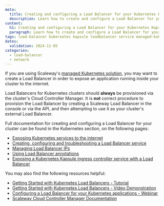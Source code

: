 ```yaml
---
meta:
  title: Creating and configuring a Load Balancer for your Kubernetes Kapsule
  description: Learn how to create and configure a Load Balancer for your Kubernetes Kapsule
content:
  h1: Creating and configuring a Load Balancer for your Kubernetes Kapsule
  paragraph: Learn how to create and configure a Load Balancer for your Kubernetes Kapsule
tags: load-balancer kubernetes kapsule loadbalancer service managed-kubernetes
dates:
  validation: 2024-11-05
categories: 
  - load-balancer
  - network
---
```


If you are using Scaleway's [managed Kubernetes solution](/containers/kubernetes/quickstart/), you may want to create a Load Balancer in order to expose  an application running inside your cluster to the internet.

Load Balancers for Kubernetes clusters should **always** be provisioned via the cluster's Cloud Controller Manager. It is **not** correct procedure to provision the Load Balancer by creating a Scaleway Load Balancer in the console or via the API, and then attempting to use it as your cluster's external Load Balancer.

Full documentation for creating and configuring a Load Balancer for your cluster can be found in the Kubernetes section, on the following pages:

- [Exposing Kubernetes services to the internet](/containers/kubernetes/reference-content/exposing-services/)
- [Creating, configuring and troubleshooting a Load Balancer service](/containers/kubernetes/reference-content/kubernetes-load-balancer/)
- [Managing Load Balancer IPs](/containers/kubernetes/reference-content/managing-load-balancer-ips/)
- [Using Load Balancer annotations](/containers/kubernetes/reference-content/using-load-balancer-annotations/)
- [Exposing a Kubernetes Kapsule ingress controller service with a Load Balancer](/containers/kubernetes/reference-content/lb-ingress-controller/)

You may also find the following resources helpful:

- [Getting Started with Kubernetes Load Balancers - Tutorial](/tutorials/get-started-kubernetes-loadbalancer/)
- [Getting Started with Kubernetes Load Balancers - Video Demonstration](https://www.youtube.com/watch?v=W3gPUQ_ELEo)
- [Configuring a Load Balancer for your Kubernetes applications - Webinar](https://www.youtube.com/watch?v=V0uKqYXJRF4)
- [Scaleway Cloud Controller Manager Documentation](https://github.com/scaleway/scaleway-cloud-controller-manager)